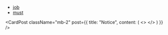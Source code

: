 
<div className="p-4"> </div>

<div className="flex my-2">
  <HomeIcons />
</div>

- [job](./job.mdx)
- [must](./must.mdx)

<div className="flex my-2">
  <ShowPrompts />
</div>

<div className="bg-black p-10">
  <BaseKnob />
</div>

<div className="my-6 md:my-8">
  <ShowQuote />
</div>

<div className="grid place-content-center">
  <RichImage
    isOss
    caption={'"If you can\'t tell, does it matter?"'}
    className="w-full md:w-80"
    src={"girl90s.png"}
  />
</div>


<CardPost
  className="mb-2"
  post={{
    title: "Notice",
    content: (
      <>
      </>
    )
  }}
/>